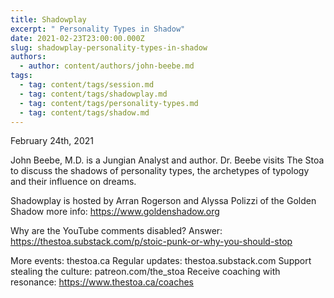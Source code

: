 ```yaml
---
title: Shadowplay
excerpt: " Personality Types in Shadow"
date: 2021-02-23T23:00:00.000Z
slug: shadowplay-personality-types-in-shadow
authors:
  - author: content/authors/john-beebe.md
tags:
  - tag: content/tags/session.md
  - tag: content/tags/shadowplay.md
  - tag: content/tags/personality-types.md
  - tag: content/tags/shadow.md
---
```


February 24th, 2021

John Beebe, M.D. is a Jungian Analyst and author. Dr. Beebe visits The Stoa to discuss the shadows of personality types, the archetypes of typology and their influence on dreams.

Shadowplay is hosted by Arran Rogerson and Alyssa Polizzi of the Golden Shadow more info: https://www.goldenshadow.org

Why are the YouTube comments disabled? Answer: https://thestoa.substack.com/p/stoic-punk-or-why-you-should-stop

More events: thestoa.ca
Regular updates: thestoa.substack.com
Support stealing the culture: patreon.com/the_stoa
Receive coaching with resonance: https://www.thestoa.ca/coaches
